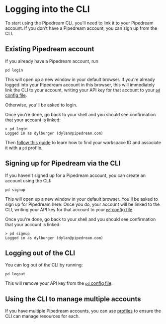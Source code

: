 # Logging into the CLI

To start using the Pipedream CLI, you'll need to link it to your Pipedream account. If you don't have a Pipedream account, you can sign up from the CLI.



## Existing Pipedream account

If you already have a Pipedream account, run

```
pd login
```

This will open up a new window in your default browser. If you're already logged into your Pipedream account in this browser, this will immediately link the CLI to your account, writing your API key for that account to your [`pd` config file](/core/cli/reference/#cli-config-file).

Otherwise, you'll be asked to login.

Once you're done, go back to your shell and you should see confirmation that your account is linked:

```
> pd login
Logged in as dylburger (dylan@pipedream.com)
```

Then [follow this guide](/core/cli/reference/#creating-a-profile-for-a-workspace) to learn how to find your workspace ID and associate it with a `pd` profile.

## Signing up for Pipedream via the CLI

If you haven't signed up for a Pipedream account, you can create an account using the CLI:

```
pd signup
```

This will open up a new window in your default browser. You'll be asked to sign up for Pipedream here. Once you do, your account will be linked to the CLI, writing your API key for that account to your [`pd` config file](/core/cli/reference/#cli-config-file).

Once you're done, go back to your shell and you should see confirmation that your account is linked:

```
> pd signup
Logged in as dylburger (dylan@pipedream.com)
```

## Logging out of the CLI

You can log out of the CLI by running:

```
pd logout
```

This will remove your API key from the [`pd` config file](/core/cli/reference/#cli-config-file).

## Using the CLI to manage multiple accounts

If you have multiple Pipedream accounts, you can use [profiles](/core/cli/reference/#profiles) to ensure the CLI can manage resources for each.
